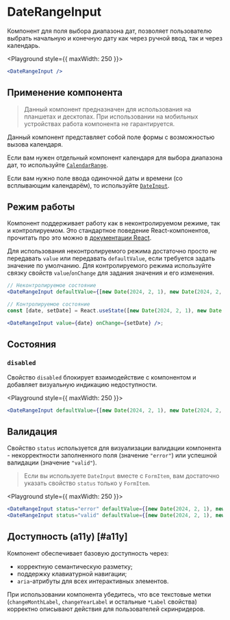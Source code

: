 <Overview>

# DateRangeInput

Компонент для поля выбора диапазона дат, позволяет пользователю выбрать начальную и конечную дату как через ручной ввод,
так и через календарь.

</Overview>

<Playground style={{ maxWidth: 250 }}>
  ```jsx
  <DateRangeInput />
  ```
</Playground>

## Применение компонента

> Данный компонент предназначен для использования на планшетах и десктопах.
> При использовании на мобильных устройствах работа компонента не гарантируется.

Данный компонент представляет собой поле формы с возможностью вызова календаря.

Если вам нужен отдельный компонент календаря для выбора диапазона дат, то используйте [`CalendarRange`](/components/calendar-range).

Если вам нужно поле ввода одиночной даты и времени (со всплывающим календарём), то используйте [`DateInput`](/components/date-input).

## Режим работы

Компонент поддерживает работу как в неконтролируемом режиме, так и контролируемом. Это стандартное поведение
React-компонентов, прочитать про это можно в [документации React](https://react.dev/reference/react-dom/components/input#controlling-an-input-with-a-state-variable).

Для использования неконтролируемого режима достаточно просто _не_ передавать `value` или передавать `defaultValue`, если
требуется задать значение по умолчанию.
Для контролируемого режима используйте связку свойств `value`/`onChange` для задания значения и его изменения.

```jsx
// Неконтролируемое состояние
<DateRangeInput defaultValue={[new Date(2024, 2, 1), new Date(2024, 2, 10)]} />;

// Контролируемое состояние
const [date, setDate] = React.useState([new Date(2024, 2, 1), new Date(2024, 2, 10)]);

<DateRangeInput value={date} onChange={setDate} />;
```

## Состояния

### `disabled`

Свойство `disabled` блокирует взаимодействие с компонентом и добавляет визуальную индикацию недоступности.

<Playground style={{ maxWidth: 250 }}>
  ```jsx
  <DateRangeInput defaultValue={[new Date(2024, 2, 1), new Date(2024, 2, 10)]} disabled />
  ```
</Playground>

## Валидация

Свойство `status` используется для визуализации валидации компонента - некорректности заполненного поля (значение `"error"`)
или успешной валидации (значение `"valid"`).

> Если вы используете `DateInput` вместе с `FormItem`, вам достаточно указать свойство `status` только у `FormItem`.

<Playground style={{ maxWidth: 250 }}>
  ```jsx
  <DateRangeInput status="error" defaultValue={[new Date(2024, 2, 1), new Date(2024, 2, 10)]} />
  <DateRangeInput status="valid" defaultValue={[new Date(2024, 2, 1), new Date(2024, 2, 10)]} />
  ```
</Playground>

## Доступность (a11y) [#a11y]

Компонент обеспечивает базовую доступность через:

- корректную семантическую разметку;
- поддержку клавиатурной навигации;
- `aria`-атрибуты для всех интерактивных элементов.

При использовании компонента убедитесь, что все текстовые метки
(`changeMonthLabel`, `changeYearLabel` и остальные `*Label` свойства) корректно описывают действия для пользователей скринридеров.
